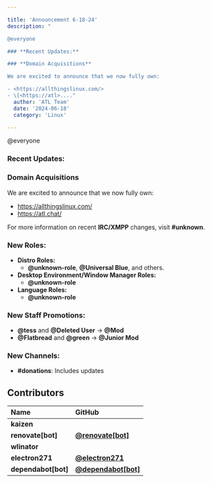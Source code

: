 ```yaml
---

title: 'Announcement 6-18-24'
description: "

@everyone

### **Recent Updates:**

### **Domain Acquisitions**

We are excited to announce that we now fully own:

- <https://allthingslinux.com/>
- \[<https://atl>...."
  author: 'ATL Team'
  date: '2024-06-18'
  category: 'Linux'

---
```


@everyone

### **Recent Updates:**

### **Domain Acquisitions**

We are excited to announce that we now fully own:

- <https://allthingslinux.com/>
- <https://atl.chat/>

For more information on recent **IRC/XMPP** changes, visit **#unknown**.

### **New Roles:**

- **Distro Roles:**
  - **@unknown-role**, **@Universal Blue**, and others.
- **Desktop Environment/Window Manager Roles:**
  - **@unknown-role**
- **Language Roles:**
  - **@unknown-role**

### **New Staff Promotions:**

- **@tess** and **@Deleted User** → **@Mod**
- **@Flatbread** and **@green** → **@Junior Mod**

### **New Channels:**

- **#donations**: Includes updates

## Contributors

| Name                 | GitHub                                                       |
| :------------------- | :----------------------------------------------------------- |
| **kaizen**           |                                                              |
| **renovate\[bot]**   | [**@renovate\[bot\]**](https://github.com/renovate[bot])     |
| **wlinator**         |                                                              |
| **electron271**      | [**@electron271**](https://github.com/electron271)           |
| **dependabot\[bot]** | [**@dependabot\[bot\]**](https://github.com/dependabot[bot]) |
